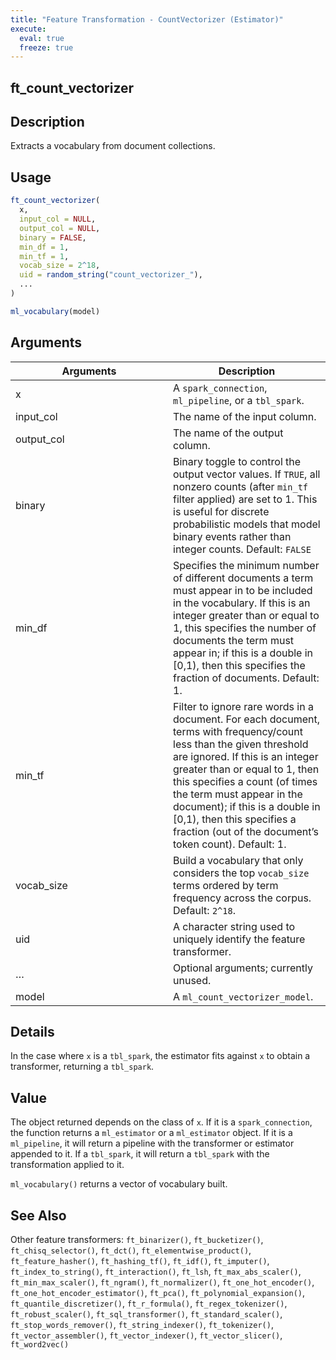 ```yaml
---
title: "Feature Transformation - CountVectorizer (Estimator)"
execute:
  eval: true
  freeze: true
---
```


## ft_count_vectorizer

## Description
Extracts a vocabulary from document collections.


## Usage
```r
ft_count_vectorizer(
  x,
  input_col = NULL,
  output_col = NULL,
  binary = FALSE,
  min_df = 1,
  min_tf = 1,
  vocab_size = 2^18,
  uid = random_string("count_vectorizer_"),
  ...
)

ml_vocabulary(model)
```

## Arguments
|Arguments|Description|
|---|---|
| x | A `spark_connection`, `ml_pipeline`, or a `tbl_spark`. |
| input_col | The name of the input column. |
| output_col | The name of the output column. |
| binary | Binary toggle to control the output vector values. If `TRUE`, all nonzero counts (after `min_tf` filter applied) are set to 1. This is useful for discrete probabilistic models that model binary events rather than integer counts. Default: `FALSE` |
| min_df | Specifies the minimum number of different documents a term must appear in to be included in the vocabulary. If this is an integer greater than or equal to 1, this specifies the number of documents the term must appear in; if this is a double in [0,1), then this specifies the fraction of documents. Default: 1. |
| min_tf | Filter to ignore rare words in a document. For each document, terms with frequency/count less than the given threshold are ignored. If this is an integer greater than or equal to 1, then this specifies a count (of times the term must appear in the document); if this is a double in [0,1), then this specifies a fraction (out of the document's token count). Default: 1. |
| vocab_size | Build a vocabulary that only considers the top `vocab_size` terms ordered by term frequency across the corpus. Default: `2^18`. |
| uid | A character string used to uniquely identify the feature transformer. |
| ... | Optional arguments; currently unused. |
| model | A `ml_count_vectorizer_model`. |

## Details
In the case where `x` is a `tbl_spark`, the estimator fits against `x` to obtain a transformer, returning a `tbl_spark`.

## Value

The object returned depends on the class of `x`. If it is a `spark_connection`, the function returns a `ml_estimator` or a `ml_estimator` object. If it is a `ml_pipeline`, it will return a pipeline with the transformer or estimator appended to it. If a `tbl_spark`, it will return a `tbl_spark` with the transformation applied to it. 



 `ml_vocabulary()` returns a vector of vocabulary built.





## See Also
Other feature transformers: `ft_binarizer()`, `ft_bucketizer()`, `ft_chisq_selector()`, `ft_dct()`, `ft_elementwise_product()`, `ft_feature_hasher()`, `ft_hashing_tf()`, `ft_idf()`, `ft_imputer()`, `ft_index_to_string()`, `ft_interaction()`, `ft_lsh`, `ft_max_abs_scaler()`, `ft_min_max_scaler()`, `ft_ngram()`, `ft_normalizer()`, `ft_one_hot_encoder()`, `ft_one_hot_encoder_estimator()`, `ft_pca()`, `ft_polynomial_expansion()`, `ft_quantile_discretizer()`, `ft_r_formula()`, `ft_regex_tokenizer()`, `ft_robust_scaler()`, `ft_sql_transformer()`, `ft_standard_scaler()`, `ft_stop_words_remover()`, `ft_string_indexer()`, `ft_tokenizer()`, `ft_vector_assembler()`, `ft_vector_indexer()`, `ft_vector_slicer()`, `ft_word2vec()`

